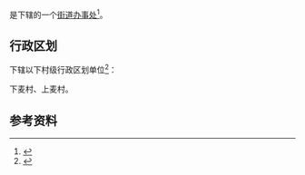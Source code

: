 {{中国乡级行政区|52/01/15/002/000}}

'''{{PAGENAMEBASE}}'''是{{PRC admin/fullname|52/01/15/002/000|3}}下辖的一个[[街道办事处|街道办事处]]<ref>{{PRC admin/ref sgc|{{PRC admin/parent|52/01/15/002/000}}}}</ref>。

== 行政区划 ==
{{PAGENAMEBASE}}下辖以下村级行政区划单位<ref>{{PRC admin/ref sgc|52/01/15/002/000}}</ref>：

下麦村、上麦村。

== 参考资料 ==
{{reflist}}

{{贵州行政区划小作品}}
{{PRC admin/navcat|52/01/15/002/000}}